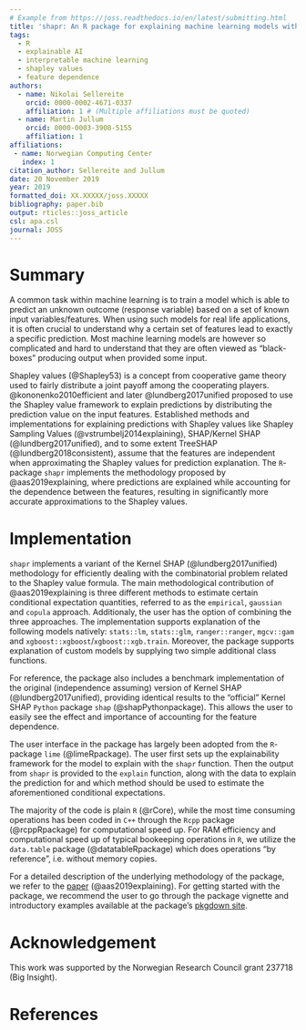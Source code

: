 ```yaml
---
# Example from https://joss.readthedocs.io/en/latest/submitting.html
title: 'shapr: An R package for explaining machine learning models with dependence-aware Shapley values'
tags:
  - R
  - explainable AI
  - interpretable machine learning
  - shapley values
  - feature dependence
authors:
  - name: Nikolai Sellereite
    orcid: 0000-0002-4671-0337
    affiliation: 1 # (Multiple affiliations must be quoted)
  - name: Martin Jullum
    orcid: 0000-0003-3908-5155
    affiliation: 1
affiliations:
 - name: Norwegian Computing Center
   index: 1
citation_author: Sellereite and Jullum
date: 20 November 2019
year: 2019
formatted_doi: XX.XXXXX/joss.XXXXX
bibliography: paper.bib
output: rticles::joss_article
csl: apa.csl
journal: JOSS
---
```



<!-- What should my paper contain? -->
<!-- Important -->

<!-- Begin your paper with a summary of the high-level functionality of your software for a non-specialist reader. Avoid jargon in this section. -->

<!-- JOSS welcomes submissions from broadly diverse research areas. For this reason, we require that authors include in the paper some sentences that explain the software functionality and domain of use to a non-specialist reader. We also require that authors explain the research applications of the software. The paper should be between 250-1000 words. -->

<!-- Your paper should include: -->

<!-- A list of the authors of the software and their affiliations, using the correct format (see the example below). -->
<!-- A summary describing the high-level functionality and purpose of the software for a diverse, non-specialist audience. -->
<!-- A clear Statement of Need that illustrates the research purpose of the software. -->
<!-- A list of key references, including to other software addressing related needs. -->
<!-- Mention (if applicable) of any past or ongoing research projects using the software and recent scholarly publications enabled by it. -->
<!-- Acknowledgement of any financial support. -->
<!-- As this short list shows, JOSS papers are only expected to contain a limited set of metadata (see example below), a Statement of Need, Summary, Acknowledgements, and References sections. You can look at an example accepted paper. Given this format, a “full length” paper is not permitted, and software documentation such as API (Application Programming Interface) functionality should not be in the paper and instead should be outlined in the software documentation. 

USE: devtools::install_github("benmarwick/wordcountaddin", type = "source", dependencies = TRUE)

for word counting in the Rmarkdwon document (250-1000 words)

-->




# Summary

A common task within machine learning is to train a model which is able to predict an unknown outcome 
(response variable) based on a set of known input variables/features.
When using such models for real life applications, it is often crucial to understand why a certain set of features lead 
to exactly a specific prediction.
Most machine learning models are however so complicated and hard to understand that they are often viewed as 
"black-boxes" producing output when provided some input.

Shapley values (@Shapley53) is a concept from cooperative game theory used to fairly distribute a joint payoff among the
cooperating players. 
@kononenko2010efficient and later @lundberg2017unified proposed to use the Shapley value framework to explain 
predictions by distributing the prediction value on the input features. 
Established methods and implementations for explaining predictions with Shapley values like Shapley 
Sampling Values (@vstrumbelj2014explaining), SHAP/Kernel SHAP (@lundberg2017unified), and to some extent TreeSHAP 
(@lundberg2018consistent), assume that the features are independent when approximating the Shapley values for prediction
explanation. 
The `R`-package `shapr` implements the methodology proposed by @aas2019explaining, where predictions are explained while
accounting for the dependence between the features, resulting in significantly more accurate approximations to the 
Shapley values. 



# Implementation

`shapr` implements a variant of the Kernel SHAP (@lundberg2017unified) methodology for efficiently dealing with the 
combinatorial problem related to the Shapley value formula.
The main methodological contribution of @aas2019explaining is three different methods to estimate certain conditional 
expectation quantities, referred to as the `empirical`, `gaussian` and `copula` approach. Additionaly, the user has
the option of combining the three approaches. 
The implementation supports explanation of the following models natively: `stats::lm`, `stats::glm`, `ranger::ranger`, 
`mgcv::gam` and `xgboost::xgboost`/`xgboost::xgb.train`. 
Moreover, the package supports explanation of custom models by supplying two simple additional class functions.

For reference, the package also includes a benchmark implementation of the original (independence assuming) version of
Kernel SHAP (@lundberg2017unified), providing identical results to the "official" Kernel SHAP `Python` package `shap` 
(@shapPythonpackage). 
This allows the user to easily see the effect and importance of accounting for the feature dependence.

The user interface in the package has largely been adopted from the `R`-package `lime` (@limeRpackage). 
The user first sets up the explainability framework for the model to explain with the `shapr` function. 
Then the output from `shapr` is provided to the `explain` function, along with the data to explain the prediction for
and which method should be used to estimate the aforementioned conditional expectations.

The majority of the code is plain `R` (@rCore), while the most time consuming operations has been coded in `C++` 
through the `Rcpp` package (@rcppRpackage) for computational speed up. 
For RAM efficiency and computational speed up of typical bookeeping operations in `R`, we utilize the `data.table` 
package (@datatableRpackage) which does operations "by reference", i.e. without memory copies.

<!--In addition to our package's ability to account for the feature dependence (which the `shap` package does not), 
basic tests suggest our implementation is about 3-4 times faster. -->

For a detailed description of the underlying methodology of the package, we refer to the 
[paper](https://arxiv.org/abs/1903.10464) (@aas2019explaining).
For getting started with the package, we recommend the user to go through the package vignette and introductory examples available at the 
package's [pkgdown site](https://norskregnesentral.github.io/shapr/). 

# Acknowledgement

This work was supported by the Norwegian Research Council grant 237718 (Big Insight).


# References
